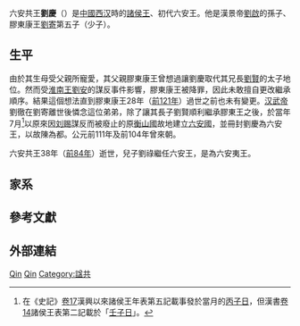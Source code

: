 {{Otheruses|劉慶}}
六安共王'''劉慶'''（{{bd||?|前84年||}}）是[[中國|中國]][[西汉|西汉]]時的[[諸侯王|諸侯王]]、初代六安王。他是漢景帝[[劉啟|劉啟]]的孫子、膠東康王[[劉寄|劉寄]]第五子（少子{{r|h6}}）。

==生平==
由於其生母受父親所寵愛，其父親膠東康王曾想過讓劉慶取代其兄長[[刘贤_(胶东王)|劉賢]]的太子地位。然而受[[刘安|淮南王劉安]]的謀反事件影響，膠東康王被降罪，因此未敢擅自更改繼承順序{{r|h53}}。結果這個想法直到膠東康王28年（[[前121年|前121年]]）過世之前也未有變更。[[汉武帝|汉武帝]]劉徹在劉寄離世後憐念這位弟弟，除了讓其長子劉賢順利繼承膠東王之後，於當年7月<ref>在《史記》[[:s:史記/卷017|卷17]]漢興以來諸侯王年表第五記載事發於當月的[[丙子#丙子日|丙子日]]，但漢書[[:s:漢書/卷014|卷14]]諸侯王表第二記載於「[[壬子#壬子日|壬子日]]」。</ref>以原來因[[刘赐_(衡山王)|刘赐]]謀反而被廢止的原[[衡山國|衡山國]]故地建立[[六安國|六安國]]，並冊封劉慶為六安王{{r|s17|s59|h6|h14|h53}}，以故陳為都{{r|s17}}。公元前111年及前104年曾來朝{{r|s17}}。

六安共王38年（[[前84年|前84年]]）逝世{{r|s17}}，兒子劉祿繼任六安王，是為六安夷王{{r|h14|h53}}。

==家系==
<center>{{chart/start}}
{{chart| | | | | | | qi | qi=六安共王<br>[[刘庆_(六安王)|劉慶]]}}
{{chart| |,|-|-|-|-|-|^|-|-|-|-|-|.|}}
{{chart| YW | | | | | | | | | | ba | YW=六安夷王<br>[[刘禄_(六安王)|刘禄]]|ba=松茲戴侯<br>[[刘霸_(松茲侯)|劉霸]]}}
{{chart| |)|-|-|-|.| | | | | | | |!|}}
{{chart| MW | | ci | | | | | | sh | MW=六安繆王<br>劉定|ci=富陽侯<br>劉賜|sh=松茲共侯<br>劉始}}
{{chart| |)|-|-|-|-|-|-|-|.| | | |!|}}
{{chart| QW | | | | | | jia | | jie | QW=六安頃王<br>劉光|jia=博鄉節侯<br>劉交|jie=松茲頃侯<br>劉緁}}
{{chart| |)|-|-|-|.| | | |!| | | |!|}}
{{chart| yu | | za | | ji | | ju | yu=六安王<br>劉育|za=庸鄉侯<br>劉宰|ji=博鄉侯<br>劉就|ju=松茲侯<br>劉均}}
{{chart/end}}</center>

==參考文獻==
{{reflist|refs=
<ref name="s17">{{cite book
 |title=《[[史记|史记]]》|chapter=[[:s:史記/卷017|卷17]] 漢興以來諸侯王年表 第5
 |quote=置六安國，以故陳為都。七月丙子。初王恭王慶元年。膠東王子。}}</ref>
<ref name="s59">{{cite book
 |title=《[[史记|史记]]》|chapter=[[:s:史記/卷059|卷59]] 五宗世家第29}}</ref>
<ref name="h6">{{cite book
 |title=《[[汉书|汉书]]》|chapter=[[:s:漢書/卷006|卷6]] 武帝紀 第六
 |quote=夏五月，赦天下。立膠東康王少子慶為六安王。}}</ref>
<ref name="h14">{{cite book
 |title=《[[汉书|汉书]]》|chapter=[[:s:漢書/卷014|卷14]]諸侯王表第二}}</ref>
<ref name="h53">{{cite book
 |title=《[[汉书|汉书]]》|chapter=[[:s:漢書/卷053|卷53]]景十三王傳第二十三[[:s:漢書/卷053#膠東康王寄|膠東康王寄]]條
 |quote=膠東康王寄以孝景中二年立，二十八年薨。淮南王謀反時，寄微聞其事，私作兵車鏃矢，戰守備，備淮南之起。及吏治淮南事，辭出之。寄於上最親，意自傷，發病而死，不敢置後。於是上聞寄有長子賢，母無寵，少子慶，母愛幸，寄常欲立之，為非次，因有過，遂無所言。上憐之，立賢為膠東王，奉康王祀，而封慶為六安王，王故衡山地。膠東王賢立十五年薨，諡為哀王。}}</ref>
}}

==外部連結==
{{Succession
|preceded = 首封
|succeeded = 兒子{{tsl|ko|유록|劉祿|六安夷王劉祿}}
|years = 前121年 ~ 前84年
|office = [[西汉|西汉]]首代六安王
}}
{{西漢諸侯王}}
{{Authority control}}
{{DEFAULTSORT:Liu刘}}
[[Category:刘姓|Qin]]
[[Category:西汉诸侯王|Qin]]
[[Category:諡共|Category:諡共]]